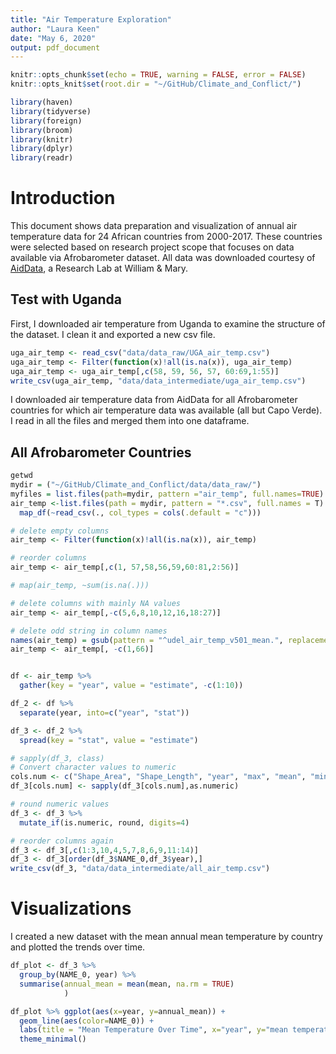 ```yaml
---
title: "Air Temperature Exploration"
author: "Laura Keen"
date: "May 6, 2020"
output: pdf_document
---
```

```r
knitr::opts_chunk$set(echo = TRUE, warning = FALSE, error = FALSE)
knitr::opts_knit$set(root.dir = "~/GitHub/Climate_and_Conflict/")
```


```r
library(haven)
library(tidyverse)
library(foreign)
library(broom)
library(knitr)
library(dplyr)
library(readr)
```

# Introduction

This document shows data preparation and visualization of annual air temperature data for 24 African countries from 2000-2017. These countries were selected based on research project scope that focuses on data available via Afrobarometer dataset. All data was downloaded courtesy of [AidData]("https://www.aiddata.org/geoquery"), a Research Lab at William & Mary.

## Test with Uganda

First, I downloaded air temperature from Uganda to examine the structure of the dataset. I clean it and exported a new csv file.

```r
uga_air_temp <- read_csv("data/data_raw/UGA_air_temp.csv")
uga_air_temp <- Filter(function(x)!all(is.na(x)), uga_air_temp)
uga_air_temp <- uga_air_temp[,c(58, 59, 56, 57, 60:69,1:55)]
write_csv(uga_air_temp, "data/data_intermediate/uga_air_temp.csv")
```

I downloaded air temperature data from AidData for all Afrobarometer countries for which air temperature data was available (all but Capo Verde). I read in all the files and merged them into one dataframe.

## All Afrobarometer Countries

```r
getwd
mydir = ("~/GitHub/Climate_and_Conflict/data/data_raw/")
myfiles = list.files(path=mydir, pattern ="air_temp", full.names=TRUE)
air_temp <-list.files(path = mydir, pattern = "*.csv", full.names = T) %>%
  map_df(~read_csv(., col_types = cols(.default = "c")))

# delete empty columns
air_temp <- Filter(function(x)!all(is.na(x)), air_temp)

# reorder columns
air_temp <- air_temp[,c(1, 57,58,56,59,60:81,2:56)]

# map(air_temp, ~sum(is.na(.)))

# delete columns with mainly NA values
air_temp <- air_temp[,-c(5,6,8,10,12,16,18:27)]

# delete odd string in column names
names(air_temp) = gsub(pattern = "^udel_air_temp_v501_mean.", replacement = "", x = names(air_temp))
air_temp <- air_temp[, -c(1,66)]



```

```r
df <- air_temp %>%
  gather(key = "year", value = "estimate", -c(1:10))

df_2 <- df %>%
  separate(year, into=c("year", "stat"))

df_3 <- df_2 %>% 
  spread(key = "stat", value = "estimate")

# sapply(df_3, class)
# Convert character values to numeric
cols.num <- c("Shape_Area", "Shape_Length", "year", "max", "mean", "min")
df_3[cols.num] <- sapply(df_3[cols.num],as.numeric)

# round numeric values
df_3 <- df_3 %>%
  mutate_if(is.numeric, round, digits=4)

# reorder columns again
df_3 <- df_3[,c(1:3,10,4,5,7,8,6,9,11:14)]
df_3 <- df_3[order(df_3$NAME_0,df_3$year),]
write_csv(df_3, "data/data_intermediate/all_air_temp.csv")
```

# Visualizations

I created a new dataset with the mean annual mean temperature by country and plotted the trends over time.

```r
df_plot <- df_3 %>%
  group_by(NAME_0, year) %>%
  summarise(annual_mean = mean(mean, na.rm = TRUE)
            )

df_plot %>% ggplot(aes(x=year, y=annual_mean)) +
  geom_line(aes(color=NAME_0)) +
  labs(title = "Mean Temperature Over Time", x="year", y="mean temperature", color="Country") +
  theme_minimal()
```







